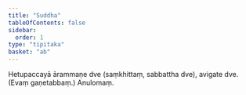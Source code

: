 ```yaml
---
title: "Suddha"
tableOfContents: false
sidebar:
  order: 1
type: "tipitaka"
basket: "ab"
---
```



<DynamicBreadcrumb />

<Division number="3">

<Paragraph number="2874">
Hetupaccayā ārammaṇe dve (saṃkhittaṃ, sabbattha dve), avigate dve. (Evaṃ gaṇetabbaṃ.)

</Paragraph>
</Division>

<Paragraph number="2875" type="center">
Anulomaṃ.
</Paragraph>